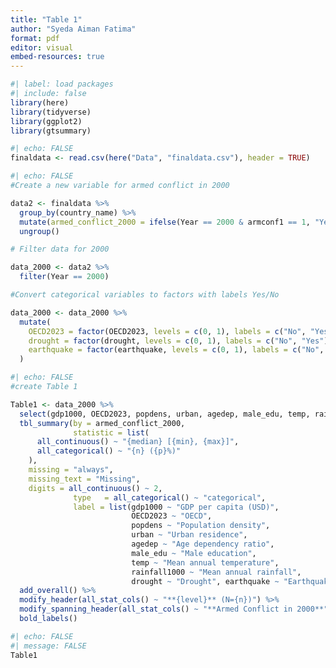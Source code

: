 ```yaml
---
title: "Table 1"
author: "Syeda Aiman Fatima"
format: pdf
editor: visual
embed-resources: true
---
```


```r
#| label: load packages
#| include: false
library(here)
library(tidyverse)
library(ggplot2)
library(gtsummary)
```

```r
#| echo: FALSE
finaldata <- read.csv(here("Data", "finaldata.csv"), header = TRUE)

```

```r
#| echo: FALSE
#Create a new variable for armed conflict in 2000

data2 <- finaldata %>%
  group_by(country_name) %>%
  mutate(armed_conflict_2000 = ifelse(Year == 2000 & armconf1 == 1, "Yes", "No"))%>%
  ungroup()

# Filter data for 2000

data_2000 <- data2 %>%
  filter(Year == 2000)

#Convert categorical variables to factors with labels Yes/No

data_2000 <- data_2000 %>%
  mutate(
    OECD2023 = factor(OECD2023, levels = c(0, 1), labels = c("No", "Yes")),
    drought = factor(drought, levels = c(0, 1), labels = c("No", "Yes")),
    earthquake = factor(earthquake, levels = c(0, 1), labels = c("No", "Yes"))
  )

```

```r
#| echo: FALSE
#create Table 1

Table1 <- data_2000 %>%
  select(gdp1000, OECD2023, popdens, urban, agedep, male_edu, temp, rainfall1000, drought, earthquake, armed_conflict_2000) %>%
  tbl_summary(by = armed_conflict_2000,
              statistic = list(
      all_continuous() ~ "{median} [{min}, {max}]",
      all_categorical() ~ "{n} ({p}%)"
    ),
    missing = "always",
    missing_text = "Missing",
    digits = all_continuous() ~ 2,
              type   = all_categorical() ~ "categorical", 
              label = list(gdp1000 ~ "GDP per capita (USD)",
                           OECD2023 ~ "OECD",
                           popdens ~ "Population density",
                           urban ~ "Urban residence",
                           agedep ~ "Age dependency ratio",
                           male_edu ~ "Male education",
                           temp ~ "Mean annual temperature",
                           rainfall1000 ~ "Mean annual rainfall",
                           drought ~ "Drought", earthquake ~ "Earthquake")) %>%
  add_overall() %>%
  modify_header(all_stat_cols() ~ "**{level}** (N={n})") %>%
  modify_spanning_header(all_stat_cols() ~ "**Armed Conflict in 2000**") %>%
  bold_labels()
```

```r
#| echo: FALSE
#| message: FALSE
Table1
```
